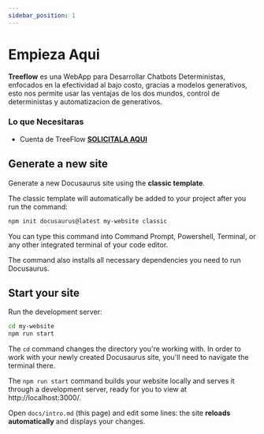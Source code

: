 ```yaml
---
sidebar_position: 1
---
```


# Empieza Aqui

**Treeflow** es una WebApp para Desarrollar Chatbots Deterministas, enfocados en la efectividad al bajo costo, gracias a modelos generativos, esto nos permite usar las ventajas de los dos mundos, control de deterministas y automatizacion de generativos.

### Lo que Necesitaras
- Cuenta de TreeFlow [**SOLICITALA AQUI**](https://google.com)

## Generate a new site

Generate a new Docusaurus site using the **classic template**.

The classic template will automatically be added to your project after you run the command:

```bash
npm init docusaurus@latest my-website classic
```

You can type this command into Command Prompt, Powershell, Terminal, or any other integrated terminal of your code editor.

The command also installs all necessary dependencies you need to run Docusaurus.

## Start your site

Run the development server:

```bash
cd my-website
npm run start
```

The `cd` command changes the directory you're working with. In order to work with your newly created Docusaurus site, you'll need to navigate the terminal there.

The `npm run start` command builds your website locally and serves it through a development server, ready for you to view at http://localhost:3000/.

Open `docs/intro.md` (this page) and edit some lines: the site **reloads automatically** and displays your changes.
